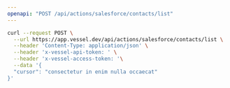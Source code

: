 ```yaml
---
openapi: "POST /api/actions/salesforce/contacts/list"
---
```


<RequestExample>

```bash Request
curl --request POST \
  --url https://app.vessel.dev/api/actions/salesforce/contacts/list \
  --header 'Content-Type: application/json' \
  --header 'x-vessel-api-token: ' \
  --header 'x-vessel-access-token: '\
  --data '{
  "cursor": "consectetur in enim nulla occaecat"
}'
```

</RequestExample>
